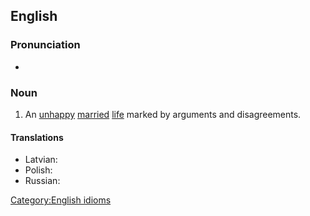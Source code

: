 ==English==

===Pronunciation===
* {{audio|en|en-au-cat and dog life.ogg|Audio (AU)}}

===Noun===
{{en-noun|cat and dog lives}}

# An [[unhappy]] [[married]] [[life]] marked by arguments and disagreements.

====Translations====
{{trans-top|unhappy married life}}
* Latvian: {{t|lv|dzīvot kā sunim ar kaķi}}
* Polish: {{t|pl|życie jak pies z kotem|n}}
* Russian: {{qualifier|to lead a cat and dog life}} {{t|ru|([[жить]]) [[как кошка с собакой]]}}
{{trans-mid}}
{{trans-bottom}}

[[Category:English idioms]]